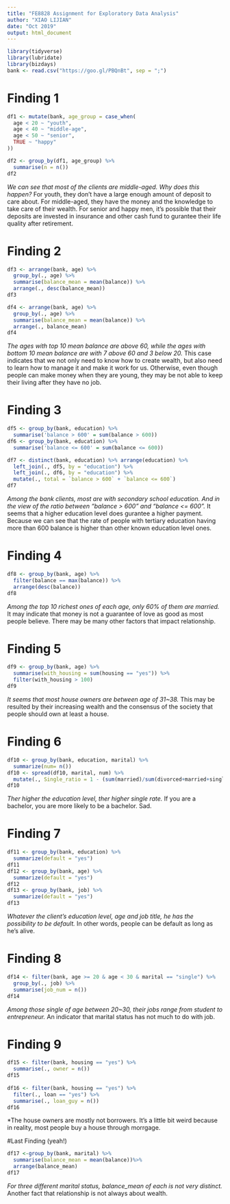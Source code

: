 ```yaml
---
title: "FE8828 Assignment for Exploratory Data Analysis"
author: "XIAO LIJIAN"
date: "Oct 2019"
output: html_document
---
```


```r
library(tidyverse)
library(lubridate)
library(bizdays)
bank <- read.csv("https://goo.gl/PBQnBt", sep = ";")
```

# Finding 1 
```r
df1 <- mutate(bank, age_group = case_when(
  age < 20 ~ "youth",
  age < 40 ~ "middle-age",
  age < 50 ~ "senior",
  TRUE ~ "happy"
))

df2 <- group_by(df1, age_group) %>%
  summarise(n = n())
df2
```
*We can see that most of the clients are middle-aged. Why does this happen?
*For youth, they don't have a large enough amount of deposit to care about. For middle-aged, they have the money and the knowledge to take care of their wealth. For senior and happy men, it's possible that their deposits are invested in insurance and other cash fund to gurantee their life quality after retirement.

# Finding 2
```r
df3 <- arrange(bank, age) %>%
  group_by(., age) %>%
  summarise(balance_mean = mean(balance)) %>%
  arrange(., desc(balance_mean))
df3

df4 <- arrange(bank, age) %>%
  group_by(., age) %>%
  summarise(balance_mean = mean(balance)) %>%
  arrange(., balance_mean)
df4
```
*The ages with top 10 mean balance are above 60, while the ages with bottom 10 mean balance are with 7 above 60 and 3 below 20.
*This case indicates that we not only need to know how to create wealth, but also need to learn how to manage it and make it work for us. Otherwise, even though people can make money when they are young, they may be not able to keep their living after they have no job.

# Finding 3
```r
df5 <- group_by(bank, education) %>%
  summarise('balance > 600' = sum(balance > 600))
df6 <- group_by(bank, education) %>%
  summarise('balance <= 600' = sum(balance <= 600))

df7 <- distinct(bank, education) %>% arrange(education) %>%
  left_join(., df5, by = "education") %>%
  left_join(., df6, by = "education") %>%
  mutate(., total = `balance > 600` + `balance <= 600`)
df7
```
*Among the bank clients, most are with secondary school education. And in the view of the ratio between "balance > 600" and "balance <= 600".
*It seems that a higher education level does gurantee a higher payment. Because we can see that the rate of people with tertiary education having more than 600 balance is higher than other known education level ones.

# Finding 4
```r
df8 <- group_by(bank, age) %>% 
  filter(balance == max(balance)) %>%
  arrange(desc(balance))
df8
```
*Among the top 10 richest ones of each age, only 60% of them are married.
*It may indicate that money is not a guarantee of love as good as most people believe. There may be many other factors that impact relationship.

# Finding 5
```r
df9 <- group_by(bank, age) %>%
  summarise(with_housing = sum(housing == "yes")) %>%
  filter(with_housing > 100)
df9
```
*It seems that most house owners are between age of 31~38.
*This may be resulted by their increasing wealth and the consensus of the society that people should own at least a house.

# Finding 6
```r
df10 <- group_by(bank, education, marital) %>%
  summarize(num= n())
df10 <- spread(df10, marital, num) %>%
  mutate(., Single_ratio = 1 - (sum(married)/sum(divorced+married+single)))
df10
```
*Ther higher the education level, ther higher single rate.
*If you are a bachelor, you are more likely to be a bachelor. Sad.

# Finding 7
```r
df11 <- group_by(bank, education) %>%
  summarize(default = "yes") 
df11
df12 <- group_by(bank, age) %>%
  summarize(default = "yes") 
df12
df13 <- group_by(bank, job) %>%
  summarize(default = "yes") 
df13
```
*Whatever the client's education level, age and job title, he has the possibility to be default.
*In other words, people can be default as long as he's alive.

# Finding 8
```r
df14 <- filter(bank, age >= 20 & age < 30 & marital == "single") %>%
  group_by(., job) %>%
  summarise(job_num = n())
df14
```
*Among those single of age between 20~30, their jobs range from student to entrepreneur.
*An indicator that marital status has not much to do with job.

# Finding 9
```r
df15 <- filter(bank, housing == "yes") %>% 
  summarise(., owner = n())
df15
  
df16 <- filter(bank, housing == "yes") %>%
  filter(., loan == "yes") %>%
  summarise(., loan_guy = n())
df16
```
*The house owners are mostly not borrowers. It's a little bit weird because in reality, most people buy a house through morrgage.

#Last Finding (yeah!)
```r
df17 <-group_by(bank, marital) %>% 
  summarise(balance_mean = mean(balance))%>%
  arrange(balance_mean)
df17
```
*For three different marital status, balance_mean of each is not very distinct.
*Another fact that relationship is not always about wealth.